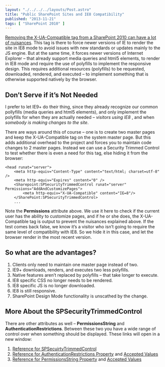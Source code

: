 ```yaml
---
layout: "./../../../layouts/Post.astro"
title: "Public SharePoint Sites and IE8 Compatibility"
published: "2013-11-21"
tags: [ "SharePoint 2010" ]
---
```


<a href="http://get-spblog.com/2012/05/23/html5-sp2010/">Removing the X-UA-Compatible tag from a SharePoint 2010 can have a lot of nuisances</a>. This tag is there to force newer versions of IE to render the site in IE8 mode to avoid issues with new standards or updates mainly to the JS engine. But at the same time, it forces newer versions of Internet Explorer – that already support media queries and html5 elements, to render in IE8 mode and require the use of polyfills to implement the responsive design. This requires additional resources (polyfills) to be requested, downloaded, rendered, and executed – to implement something that is otherwise supported natively by the browser.

## Don’t Serve if it’s Not Needed

I prefer to let IE9+ do their thing, since they already recognize our common pollyfills (media queries and html5 elements), and only implement the polyfills for when they are actually needed – *visitors using IE8* , and when *somebody is making changes to the site*.

There are ways around this of course – one is to create two master pages and keep the X-UA-Compatible tag on the system master page. But this adds additional overhead to the project and forces you to maintain code changes to 2 master pages. Instead we can use a Security Trimmed Control to test whether there is even a need for this tag, else hiding it from the browser:

```
<head runat="server">
	<meta http-equiv="Content-Type" content="text/html; charset=utf-8" />
	<meta http-equiv="Expires" content="0" />
	<Sharepoint:SPSecurityTrimmedControl runat="server" Permissions="AddAndCustomizePages">
		<meta http-equiv="X-UA-Compatible" content="IE=8"/>
	</SharePoint:SPSecurityTrimmedControl>
	...
```

Note the **Permissions** attribute above. We use it here to check if the current user has the ability to customize pages, and if he or she does, the X-UA-Compatible tag is output to prevent the nuisances explained above. If the test comes back false, we know it’s a visitor who isn’t going to require the same level of compatibility with IE8. So we hide it in this case, and let the browser render in the most recent version.

## So what are the advantages?

1. Clients only need to maintain one master page instead of two.
1. IE9+ downloads, renders, and executes two less polyfills.
1. Native features aren’t replaced by polyfills – that take longer to execute.
1. IE8 specific CSS no longer needs to be rendered.
1. IE8 specific JS is no longer downloaded.
1. IE8 is still responsive.
1. SharePoint Design Mode functionality is unscathed by the change.

## More About the SPSecurityTrimmedControl

There are other attributes as well – **PermissionsString** and **AuthenticationRestrictions**. Between these two you have a wide range of control over when something should be displayed. These links will open in a new window:

1. <a href="http://msdn.microsoft.com/en-us/library/microsoft.sharepoint.webcontrols.spsecuritytrimmedcontrol_members(v=office.14).aspx">Reference for SPSecuirtyTrimmedControl</a>
1. <a href="http://msdn.microsoft.com/en-us/library/microsoft.sharepoint.webcontrols.spsecuritytrimmedcontrol.authenticationrestrictions(v=office.14).aspx">Reference for AuthenticationRestrictions Property</a> and <a href="http://msdn.microsoft.com/EN-US/library/ms437559">Accepted Values</a>
1. <a href="http://msdn.microsoft.com/en-us/library/microsoft.sharepoint.webcontrols.spsecuritytrimmedcontrol.permissionsstring(v=office.14).aspx">Reference for PermissionsString Property</a> and <a href="http://msdn.microsoft.com/EN-US/library/ms412690">Accepted Values</a>